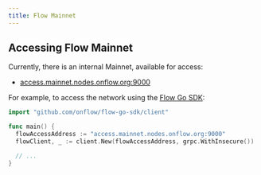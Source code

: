 ```yaml
---
title: Flow Mainnet
---
```

## Accessing Flow Mainnet

Currently, there is an internal Mainnet, available for access:

- [access.mainnet.nodes.onflow.org:9000](http://access.mainnet.nodes.onflow.org:9000/)

For example, to access the network using the [Flow Go SDK](https://github.com/onflow/flow-go-sdk):

```go
import "github.com/onflow/flow-go-sdk/client"

func main() {
  flowAccessAddress := "access.mainnet.nodes.onflow.org:9000"
  flowClient, _ := client.New(flowAccessAddress, grpc.WithInsecure())

  // ...
}

```
